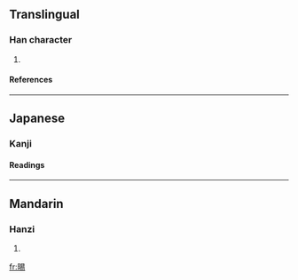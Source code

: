 ==Translingual==
===Han character===
{{Han char|rn=72|rad=日|as=08|sn=12|four=6602<sub>7</sub>|canj=日日心竹 (AAPH)}}
# [[]]
====References====
{{Han ref|kx=0497.140|dkj=14009|dj=0863.220|hdz=21518.110|uh=6679|ud=26233|bh=D9A6|bd=55718}}

----
==Japanese==
===Kanji===
{{ja-kanji|rs=日08|grade=9}}

====Readings====
{{ja-readings|on=[[えき]] (eki), [[せく]] (seku), [[せき]] (seki), [[しゃく]] (shaku)
|kun=[[かげる]] (kageru)
}}

----
==Mandarin==
===Hanzi===
{{cmn-hanzi|pin=[[yì]] (yi4), [[zhī]] (zhi1)|wg=i<sup>4</sup>, chih<sup>1</sup>}}
# {{defn|Mandarin}}

[[fr:晹]]